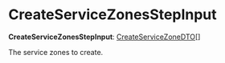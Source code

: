 
# CreateServiceZonesStepInput

 **CreateServiceZonesStepInput**: [CreateServiceZoneDTO](../../../fulfillment/interfaces/fulfillment.CreateServiceZoneDTO/page.mdx)[]

The service zones to create.
